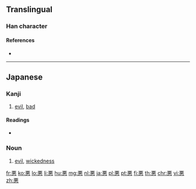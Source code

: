 {{also|惡|恶}}
==Translingual==
{{Han simplified forms|惡|悪|恶}}

===Han character===
{{Han char|rn=61|rad=心|as=07|sn=11|four=10331|canj=MMP,XMMP|ids=⿱亜心}}

====References====
* {{Han ref|kx=0388.341|dkj=10717|dj=0721.260|hdz=42300.020|uh=60AA|ud=24746}}

----

==Japanese==

===Kanji===
{{ja-kanji|grade=3|rs=心07|style=s|kyu=惡}}

# [[evil]], [[bad]]

====Readings====
* {{ja-readings|goon=[[あく]] (aku), [[う]] (u)|kanon=[[あく]] (aku), [[お]] (o)|kun=[[わるい]] (warui), [[にくむ]] (nikumu), [[いずくんぞ]] (izukunzo)}}

===Noun===
{{ja-noun|あく|kyu=惡}}

# [[evil]], [[wickedness]]

[[fr:悪]]
[[ko:悪]]
[[lo:悪]]
[[li:悪]]
[[hu:悪]]
[[mg:悪]]
[[nl:悪]]
[[ja:悪]]
[[pl:悪]]
[[pt:悪]]
[[fi:悪]]
[[th:悪]]
[[chr:悪]]
[[vi:悪]]
[[zh:悪]]
